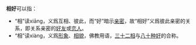 '''相好'''可以指：
* “相”读xiāng，义爲互相、彼此，而“好”暗示[[亲密|亲密]]，故“相好”义爲彼此亲密的关系，即关系亲密的[[好友|好友]]或[[恋人|恋人]]。
* “相”读xiàng，义爲[[人类外貌|形象]]、[[相貌|相貌]]，佛教用语，[[三十二相|三十二相]]与[[八十种好|八十种好]]的合称。

{{disambig|cat=二字消歧义}}